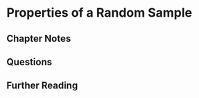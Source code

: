 # Properties of a Random Sample {#sample_properties}

## Chapter Notes


## Questions




## Further Reading {-}
